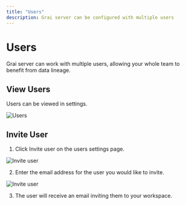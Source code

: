 ```yaml
---
title: "Users"
description: Grai server can be configured with multiple users
---
```


# Users

Grai server can work with multiple users, allowing your whole team to benefit from data lineage.

## View Users

Users can be viewed in settings.

![Users](./resources/users.png)

## Invite User

1. Click Invite user on the users settings page.

![Invite user](./resources/invite-user-button.png)

2. Enter the email address for the user you would like to invite.

![Invite user](./resources/invite-user.png)

3. The user will receive an email inviting them to your workspace.
